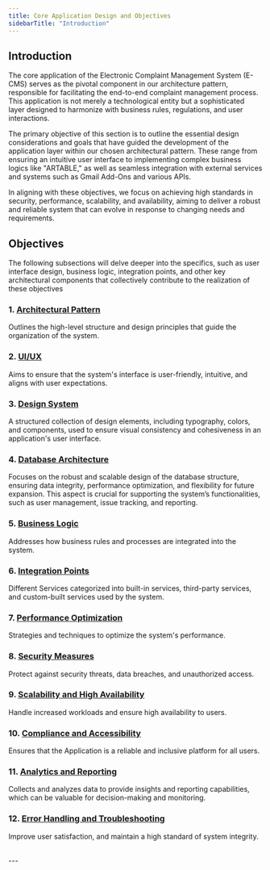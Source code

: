 ```yaml
---
title: Core Application Design and Objectives
sidebarTitle: "Introduction"
---
```


## Introduction
The core application of the Electronic Complaint Management System (E-CMS) serves as the pivotal component in our architecture pattern, responsible for facilitating the end-to-end complaint management process. This application is not merely a technological entity but a sophisticated layer designed to harmonize with business rules, regulations, and user interactions.

The primary objective of this section is to outline the essential design considerations and goals that have guided the development of the application layer within our chosen architectural pattern. These range from ensuring an intuitive user interface to implementing complex business logics like "ARTABLE," as well as seamless integration with external services and systems such as Gmail Add-Ons and various APIs.

In aligning with these objectives, we focus on achieving high standards in security, performance, scalability, and availability, aiming to deliver a robust and reliable system that can evolve in response to changing needs and requirements.


## Objectives

<Note>The following subsections will delve deeper into the specifics, such as user interface design, business logic, integration points, and other key architectural components that collectively contribute to the realization of these objectives</Note>

### 1. [Architectural Pattern](./architectural-pattern)

Outlines the high-level structure and design principles that guide the organization of the system.

### 2. [UI/UX](./ui-ux)

Aims to ensure that the system's interface is user-friendly, intuitive, and aligns with user expectations.

### 3. [Design System](./figma)

A structured collection of design elements, including typography, colors, and components, used to ensure visual consistency and cohesiveness in an application's user interface.

### 4. [Database Architecture](./database-architecture)

Focuses on the robust and scalable design of the database structure, ensuring data integrity, performance optimization, and flexibility for future expansion. This aspect is crucial for supporting the system’s functionalities, such as user management, issue tracking, and reporting.

### 5. [Business Logic](./business-logic)

Addresses how business rules and processes are integrated into the system.

### 6. [Integration Points](./integration-points)

Different Services categorized into built-in services, third-party services, and custom-built services used by the system.

### 7. [Performance Optimization](./performance-optimization)

Strategies and techniques to optimize the system's performance.

### 8. [Security Measures](./security-measures)

Protect against security threats, data breaches, and unauthorized access.

### 9. [Scalability and High Availability](./scalability)

Handle increased workloads and ensure high availability to users.

### 10. [Compliance and Accessibility](./accessibility)

Ensures that the Application is a reliable and inclusive platform for all users.

### 11. [Analytics and Reporting](./analytics)

Collects and analyzes data to provide insights and reporting capabilities, which can be valuable for decision-making and monitoring.

### 12. [Error Handling and Troubleshooting](./troubleshooting)

Improve user satisfaction, and maintain a high standard of system integrity.

<br/>
---